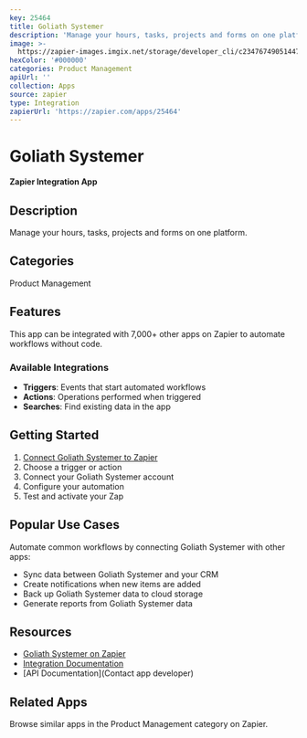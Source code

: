```yaml
---
key: 25464
title: Goliath Systemer
description: 'Manage your hours, tasks, projects and forms on one platform.'
image: >-
  https://zapier-images.imgix.net/storage/developer_cli/c23476749051447979844e4a76f0f22c.png?auto=format%2Ccompress&ixlib=python-3.0.0&q=50
hexColor: '#000000'
categories: Product Management
apiUrl: ''
collection: Apps
source: zapier
type: Integration
zapierUrl: 'https://zapier.com/apps/25464'
---
```

# Goliath Systemer

**Zapier Integration App**

## Description

Manage your hours, tasks, projects and forms on one platform.

## Categories

Product Management

## Features

This app can be integrated with 7,000+ other apps on Zapier to automate workflows without code.

### Available Integrations

- **Triggers**: Events that start automated workflows
- **Actions**: Operations performed when triggered
- **Searches**: Find existing data in the app

## Getting Started

1. [Connect Goliath Systemer to Zapier](https://zapier.com/apps/25464)
2. Choose a trigger or action
3. Connect your Goliath Systemer account
4. Configure your automation
5. Test and activate your Zap

## Popular Use Cases

Automate common workflows by connecting Goliath Systemer with other apps:

- Sync data between Goliath Systemer and your CRM
- Create notifications when new items are added
- Back up Goliath Systemer data to cloud storage
- Generate reports from Goliath Systemer data

## Resources

- [Goliath Systemer on Zapier](https://zapier.com/apps/25464)
- [Integration Documentation](https://zapier.com/apps/25464/integrations)
- [API Documentation](Contact app developer)

## Related Apps

Browse similar apps in the Product Management category on Zapier.
